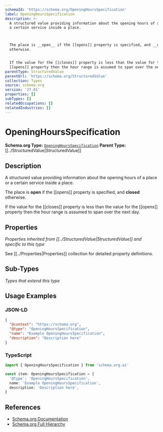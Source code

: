 ```yaml
---
schemaId: 'https://schema.org/OpeningHoursSpecification'
label: OpeningHoursSpecification
description: >-
  A structured value providing information about the opening hours of a place or
  a certain service inside a place.



  The place is __open__ if the [[opens]] property is specified, and __closed__
  otherwise.


  If the value for the [[closes]] property is less than the value for the
  [[opens]] property then the hour range is assumed to span over the next day.
parentType: StructuredValue
parentUrl: 'https://schema.org/StructuredValue'
collection: Types
source: schema.org
version: '27.01'
properties: []
subTypes: []
relatedOccupations: []
relatedIndustries: []
---
```

# OpeningHoursSpecification

**Schema.org Type:** [`OpeningHoursSpecification`](https://schema.org/OpeningHoursSpecification)
**Parent Type:** [[../StructuredValue|StructuredValue]]

## Description

A structured value providing information about the opening hours of a place or a certain service inside a place.


The place is __open__ if the [[opens]] property is specified, and __closed__ otherwise.

If the value for the [[closes]] property is less than the value for the [[opens]] property then the hour range is assumed to span over the next day.

## Properties

*Properties inherited from [[../StructuredValue|StructuredValue]] and specific to this type*

See [[../Properties|Properties]] collection for detailed property definitions.

## Sub-Types

*Types that extend this type*

## Usage Examples

### JSON-LD

```json
{
  "@context": "https://schema.org",
  "@type": "OpeningHoursSpecification",
  "name": "Example OpeningHoursSpecification",
  "description": "Description here"
}
```

### TypeScript

```typescript
import { OpeningHoursSpecification } from 'schema.org.ai'

const item: OpeningHoursSpecification = {
  '@type': 'OpeningHoursSpecification',
  name: 'Example OpeningHoursSpecification',
  description: 'Description here',
}
```

## References

- [Schema.org Documentation](https://schema.org/OpeningHoursSpecification)
- [Schema.org Full Hierarchy](https://schema.org/docs/full.html)

